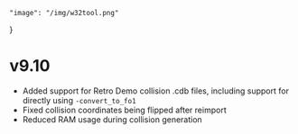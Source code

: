 	"image": "/img/w32tool.png"
}

# v9.10

- Added support for Retro Demo collision .cdb files, including support for directly using `-convert_to_fo1`
- Fixed collision coordinates being flipped after reimport
- Reduced RAM usage during collision generation